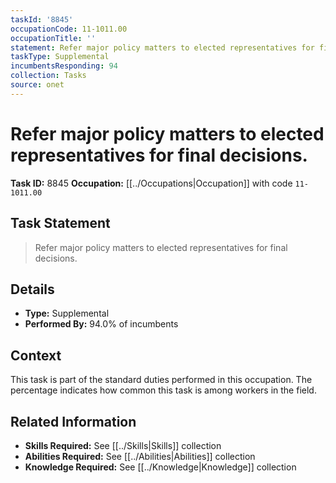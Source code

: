 ```yaml
---
taskId: '8845'
occupationCode: 11-1011.00
occupationTitle: ''
statement: Refer major policy matters to elected representatives for final decisions.
taskType: Supplemental
incumbentsResponding: 94
collection: Tasks
source: onet
---
```

# Refer major policy matters to elected representatives for final decisions.

**Task ID:** 8845
**Occupation:** [[../Occupations|Occupation]] with code `11-1011.00`

## Task Statement

> Refer major policy matters to elected representatives for final decisions.

## Details

- **Type:** Supplemental
- **Performed By:** 94.0% of incumbents

## Context

This task is part of the standard duties performed in this occupation. The percentage indicates how common this task is among workers in the field.

## Related Information

- **Skills Required:** See [[../Skills|Skills]] collection
- **Abilities Required:** See [[../Abilities|Abilities]] collection
- **Knowledge Required:** See [[../Knowledge|Knowledge]] collection
